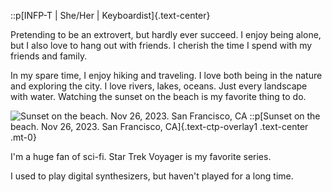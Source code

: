 
::p[INFP-T | She/Her | Keyboardist]{.text-center}

Pretending to be an extrovert, but hardly ever succeed.
I enjoy being alone, but I also love to hang out with friends.
I cherish the time I spend with my friends and family.

In my spare time, I enjoy hiking and traveling. I love both being in the nature and exploring the city.
I love rivers, lakes, oceans. Just every landscape with water. Watching the sunset on the beach is my favorite thing to do.

<Image className="mb-0 p-2" src={sfBeachPic} alt="Sunset on the beach. Nov 26, 2023. San Francisco, CA" />
::p[Sunset on the beach. Nov 26, 2023. San Francisco, CA]{.text-ctp-overlay1 .text-center .mt-0}

I'm a huge fan of sci-fi. Star Trek Voyager is my favorite series.

I used to play digital synthesizers, but haven't played for a long time.